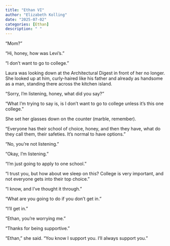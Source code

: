 ```yaml
---
title: "Ethan VI"
author: "Elizabeth Kolling"
date: "2025-07-02"
categories: [Ethan]
description: " "
---
```



“Mom?”

“Hi, honey, how was Levi's.”

“I don’t want to go to college.”

Laura was looking down at the Architectural Digest in front of her no longer. She looked up at him, curly-haired like his father and already as handsome as a man, standing there across the kitchen island. 

“Sorry, I’m listening, honey, what did you say?”

“What I'm trying to say is, is I don’t want to go to college unless it’s this one college.”

She set her glasses down on the counter (marble, remember). 

“Everyone has their school of choice, honey, and then they have, what do they call them, their safeties. It’s normal to have options."

"No, you're not listening."

"Okay, I'm listening." 

“I’m just going to apply to one school.”

“I trust you, but how about we sleep on this? College is very important, and not everyone gets into their top choice.”

“I know, and I’ve thought it through.”

"What are you going to do if you don't get in."

"I'll get in."

"Ethan, you're worrying me."

"Thanks for being supportive." 

"Ethan," she said. "You know I support you. I'll always support you." 

